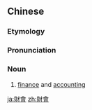 {{also|财会}}
==Chinese==
{{zh-forms|s=财会}}

===Etymology===
{{zh-compound|財|會|[[財務]], ''finance''|[[會計]], ''accounting''}}

===Pronunciation===
{{zh-pron
|m=cáikuài
|c=coi4 kui2
|cat=n
}}

===Noun===
{{zh-noun}}

# {{lb|zh|Advanced Mandarin}} [[finance]] and [[accounting]]

[[ja:財會]]
[[zh:財會]]